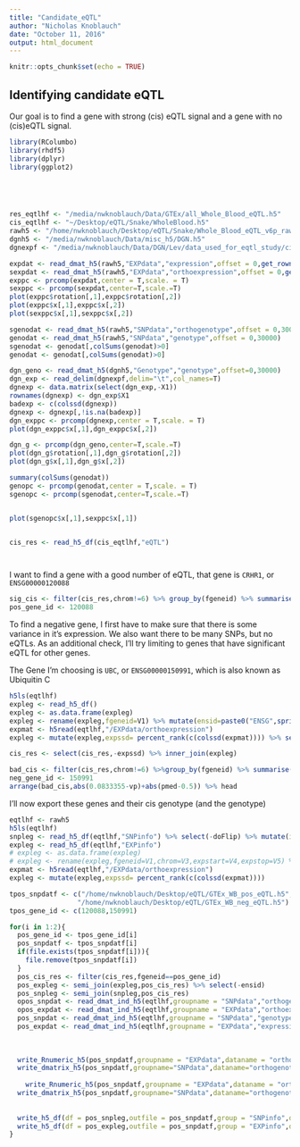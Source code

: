 ```yaml
---
title: "Candidate_eQTL"
author: "Nicholas Knoblauch"
date: "October 11, 2016"
output: html_document
---
```


```r
knitr::opts_chunk$set(echo = TRUE)
```

## Identifying candidate eQTL

Our goal is to find a gene with strong (cis) eQTL signal and a gene with no (cis)eQTL signal.


```r
library(RColumbo)
library(rhdf5)
library(dplyr)
library(ggplot2)





res_eqtlhf <- "/media/nwknoblauch/Data/GTEx/all_Whole_Blood_eQTL.h5"
cis_eqtlhf <- "~/Desktop/eQTL/Snake/WholeBlood.h5"
rawh5 <- "/home/nwknoblauch/Desktop/eQTL/Snake/Whole_Blood_eQTL_v6p_raw_data.h5"
dgnh5 <- "/media/nwknoblauch/Data/misc_h5/DGN.h5"
dgnexpf <- "/media/nwknoblauch/Data/DGN/Lev/data_used_for_eqtl_study/cis_data.txt"

expdat <- read_dmat_h5(rawh5,"EXPdata","expression",offset = 0,get_rownum_h5(rawh5,"EXPdata","expression"))
sexpdat <- read_dmat_h5(rawh5,"EXPdata","orthoexpression",offset = 0,get_rownum_h5(rawh5,"EXPdata","orthoexpression"))
exppc <- prcomp(expdat,center = T,scale. = T)
sexppc <- prcomp(sexpdat,center=T,scale.=T)
plot(exppc$rotation[,1],exppc$rotation[,2])
plot(exppc$x[,1],exppc$x[,2])
plot(sexppc$x[,1],sexppc$x[,2])

sgenodat <- read_dmat_h5(rawh5,"SNPdata","orthogenotype",offset = 0,30000)
genodat <- read_dmat_h5(rawh5,"SNPdata","genotype",offset = 0,30000)
sgenodat <- genodat[,colSums(genodat)>0]
genodat <- genodat[,colSums(genodat)>0]

dgn_geno <- read_dmat_h5(dgnh5,"Genotype","genotype",offset=0,30000)
dgn_exp <- read_delim(dgnexpf,delim="\t",col_names=T)
dgnexp <- data.matrix(select(dgn_exp,-X1))
rownames(dgnexp) <- dgn_exp$X1
badexp <- c(colssd(dgnexp))
dgnexp <- dgnexp[,!is.na(badexp)]
dgn_exppc <- prcomp(dgnexp,center = T,scale. = T)
plot(dgn_exppc$x[,1],dgn_exppc$x[,2])

dgn_g <- prcomp(dgn_geno,center=T,scale.=T)
plot(dgn_g$rotation[,1],dgn_g$rotation[,2])
plot(dgn_g$x[,1],dgn_g$x[,2])

summary(colSums(genodat))
genopc <- prcomp(genodat,center = T,scale. = T)
sgenopc <- prcomp(sgenodat,center=T,scale.=T)


plot(sgenopc$x[,1],sexppc$x[,1])


cis_res <- read_h5_df(cis_eqtlhf,"eQTL")




```


I want to find a gene with a good number of eQTL, that gene is `CRHR1`, or  `ENSG00000120088`
```r
sig_cis <- filter(cis_res,chrom!=6) %>% group_by(fgeneid) %>% summarise(nsig=sum(pval<0.05),ntot=n(),psig=nsig/ntot) %>% arrange(desc(psig)) %>% mutate(ensid=paste0("ENSG",sprintf("%011d",fgeneid)))
pos_gene_id <- 120088

```

To find a negative gene, I first have to make sure that there is some variance in it's expression.  We also want there to be many SNPs, but no eQTLs.  As an additional check, I'll try limiting to genes that have significant eQTL for other genes. 

The Gene I'm choosing is `UBC`, or  `ENSG00000150991`, which is also known as Ubiquitin C
```r
h5ls(eqtlhf)
expleg <- read_h5_df()
expleg <- as.data.frame(expleg)
expleg <- rename(expleg,fgeneid=V1) %>% mutate(ensid=paste0("ENSG",sprintf("%011d",fgeneid)),exp_ind=1:n())
expmat <- h5read(eqtlhf,"/EXPdata/orthoexpression")
expleg <- mutate(expleg,expssd= percent_rank(c(colssd(expmat)))) %>% select(fgeneid,expssd,exp_ind)

cis_res <- select(cis_res,-expssd) %>% inner_join(expleg)

bad_cis <- filter(cis_res,chrom!=6) %>%group_by(fgeneid) %>% summarise(mt=mean(abs(tstat)),nt=n(),nsig=sum(pval<0.01),pcis=nsig/nt,pmean=mean(pval),pmed=median(pval),vp=var(pval)) %>% arrange(desc(abs(0.5-pmed))) %>%  mutate(ensid=paste0("ENSG",sprintf("%011d",fgeneid))) %>% inner_join(expleg)
neg_gene_id <- 150991
arrange(bad_cis,abs(0.0833355-vp)+abs(pmed-0.5)) %>% head
```


I'll now export these genes and their cis genotype (and the genotype)
```r
eqtlhf <- rawh5
h5ls(eqtlhf)
snpleg <- read_h5_df(eqtlhf,"SNPinfo") %>% select(-doFlip) %>% mutate(ind=1:n())
expleg <- read_h5_df(eqtlhf,"EXPinfo")
# expleg <- as.data.frame(expleg)
# expleg <- rename(expleg,fgeneid=V1,chrom=V3,expstart=V4,expstop=V5) %>% mutate(ensid=paste0("ENSG",sprintf("%011d",fgeneid)),exp_ind=1:n())
expmat <- h5read(eqtlhf,"/EXPdata/orthoexpression")
expleg <- mutate(expleg,expssd= percent_rank(c(colssd(expmat))))

tpos_snpdatf <- c("/home/nwknoblauch/Desktop/eQTL/GTEx_WB_pos_eQTL.h5",
                 "/home/nwknoblauch/Desktop/eQTL/GTEx_WB_neg_eQTL.h5")
tpos_gene_id <- c(120088,150991)

for(i in 1:2){
  pos_gene_id <- tpos_gene_id[i]
  pos_snpdatf <- tpos_snpdatf[i]
  if(file.exists(tpos_snpdatf[i])){
    file.remove(tpos_snpdatf[i])
  }
  pos_cis_res <- filter(cis_res,fgeneid==pos_gene_id)
  pos_expleg <- semi_join(expleg,pos_cis_res) %>% select(-ensid)
  pos_snpleg <- semi_join(snpleg,pos_cis_res)
  opos_snpdat <- read_dmat_ind_h5(eqtlhf,groupname = "SNPdata","orthogenotype",indexes = pos_snpleg$ind)
  opos_expdat <- read_dmat_ind_h5(eqtlhf,groupname = "EXPdata","orthoexpression",indexes=pos_expleg$exp_ind)
  pos_snpdat <- read_dmat_ind_h5(eqtlhf,groupname = "SNPdata","genotype",indexes = pos_snpleg$ind)
  pos_expdat <- read_dmat_ind_h5(eqtlhf,groupname = "EXPdata","expression",indexes=pos_expleg$exp_ind)
  
  
  
  write_Rnumeric_h5(pos_snpdatf,groupname = "EXPdata",dataname = "orthoexpression",data=c(opos_expdat),deflate_level=-4)
  write_dmatrix_h5(pos_snpdatf,groupname="SNPdata",dataname="orthogenotype",data=pos_snpdat,Nsnps = ncol(opos_snpdat),Nind = nrow(pos_snpdat),deflate_level = -4)
  
    write_Rnumeric_h5(pos_snpdatf,groupname = "EXPdata",dataname = "orthoexpression",data=c(pos_expdat),deflate_level=-4)
  write_dmatrix_h5(pos_snpdatf,groupname="SNPdata",dataname="orthogenotype",data=pos_snpdat,Nsnps = ncol(pos_snpdat),Nind = nrow(pos_snpdat),deflate_level = -4)
  
  
  write_h5_df(df = pos_snpleg,outfile = pos_snpdatf,group = "SNPinfo",deflate_level = -4)
  write_h5_df(df = pos_expleg,outfile = pos_snpdatf,group = "EXPinfo",deflate_level = -4)
}



```





